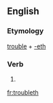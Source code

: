 ==English==

===Etymology===
[[trouble]] + [[-eth]]

===Verb===
{{infl|en|verb form}}

# {{archaic third-person singular of|trouble}}

[[fr:troubleth]]